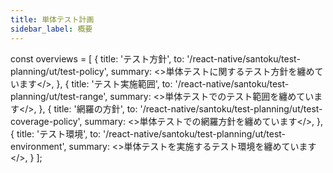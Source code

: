```yaml
---
title: 単体テスト計画
sidebar_label: 概要
---
```


<!-- textlint-disable ja-technical-writing/sentence-length,ja-technical-writing/max-comma,ja-spacing/ja-no-space-around-parentheses,jtf-style/3.3.かっこ類と隣接する文字の間のスペースの有無,ja-technical-writing/ja-no-mixed-period,ja-technical-writing/no-unmatched-pair -->

const overviews = [
  {
    title: 'テスト方針',
    to: '/react-native/santoku/test-planning/ut/test-policy',
    summary: <>単体テストに関するテスト方針を纏めています</>,
  },
  {
    title: 'テスト実施範囲',
    to: '/react-native/santoku/test-planning/ut/test-range',
    summary: <>単体テストでのテスト範囲を纏めています</>,
  },
  {
    title: '網羅の方針',
    to: '/react-native/santoku/test-planning/ut/test-coverage-policy',
    summary: <>単体テストでの網羅方針を纏めています</>,
  },
  {
    title: 'テスト環境',
    to: '/react-native/santoku/test-planning/ut/test-environment',
    summary: <>単体テストを実施するテスト環境を纏めています</>,
  }
];

<PageList overviews={overviews} colSize={12} />

<!-- textlint-enable ja-technical-writing/sentence-length,ja-technical-writing/max-comma,ja-spacing/ja-no-space-around-parentheses,jtf-style/3.3.かっこ類と隣接する文字の間のスペースの有無,ja-technical-writing/ja-no-mixed-period,ja-technical-writing/no-unmatched-pair -->
